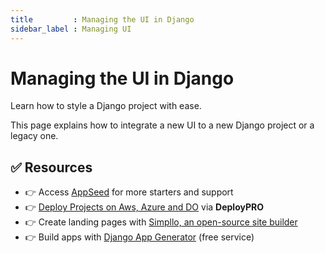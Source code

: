 ```yaml
---
title         : Managing the UI in Django
sidebar_label : Managing UI
---
```


# Managing the UI in Django

<SubHeading>Learn how to style a Django project with ease.</SubHeading>

This page explains how to integrate a new UI to a new Django project or a legacy one. 
 
## ✅ Resources

- 👉 Access [AppSeed](https://appseed.us/) for more starters and support 
- 👉 [Deploy Projects on Aws, Azure and DO](https://www.docs.deploypro.dev/) via **DeployPRO**
- 👉 Create landing pages with [Simpllo, an open-source site builder](https://www.simpllo.com/)
- 👉 Build apps with [Django App Generator](https://app-generator.dev/django/) (free service)
